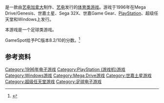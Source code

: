 {{NoteTA
| G1=Games
}}

{{vgname|FIFA 97|en=FIFA 97}}是一款由[[艺电加拿大|艺电加拿大]]制作、[[艺电|艺电]]发行的[[体育类游戏|体育类游戏]]。游戏于1996年在Mega Drive/Genesis、世嘉土星、Sega 32X、世嘉Game Gear、[[PlayStation_(遊戲機)|PlayStation]]、超级任天堂和Windows上发行。

本游戏是一个足球类游戏。

GameSpot给予PC版本8.2/10的分数。<ref>{{cite journal|last= |first= |title=On the 'Ead Son!|journal=Maximum: The Video Game Magazine|issue=1|publisher=[[Emap_International_Limited|Emap International Limited]]|date=October 1995|pages=120–2}}</ref>

== 参考资料 ==
{{Reflist}}

{{FIFA系列}}

{{DEFAULTSORT:FIFA 97}}
[[Category:1996年电子游戏|Category:1996年电子游戏]]
[[Category:PlayStation_(游戏机)游戏|Category:PlayStation (游戏机)游戏]]
[[Category:Windows游戏|Category:Windows游戏]]
[[Category:Mega_Drive游戏|Category:Mega Drive游戏]]
[[Category:世嘉土星游戏|Category:世嘉土星游戏]]
[[Category:超级任天堂游戏|Category:超级任天堂游戏]]
[[Category:足球电子游戏|Category:足球电子游戏]]

{{sports-videogame-stub}}
{{ElectronicArts-stub}}